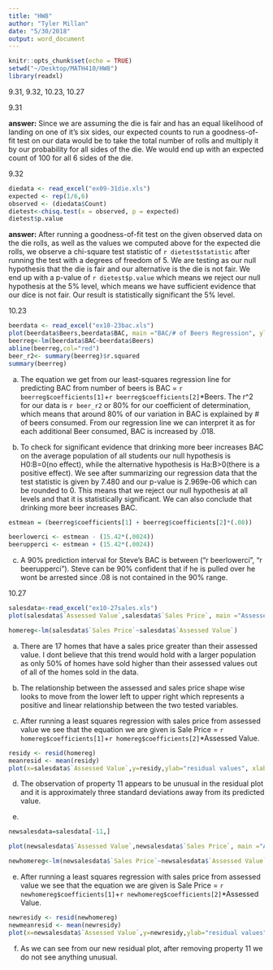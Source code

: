 ```yaml
---
title: "HW8"
author: "Tyler Millan"
date: "5/30/2018"
output: word_document
---
```


```r
knitr::opts_chunk$set(echo = TRUE)
setwd("~/Desktop/MATH410/HW8")
library(readxl)
```

9.31, 9.32, 10.23, 10.27

9.31

**answer:** Since we are assuming the die is fair and has an equal likelihood of landing on one of it's six sides, our expected counts to run a goodness-of-fit test on our data would be to take the total number of rolls and multiply it by our probability for all sides of the die. We would end up with an expected count of 100 for all 6 sides of the die. 

9.32
```r
diedata <- read_excel("ex09-31die.xls")
expected <- rep(1/6,6)
observed <- (diedata$Count)
dietest<-chisq.test(x = observed, p = expected)
dietest$p.value
```

**answer:** After running a goodness-of-fit test on the given observed data on the die rolls, as well as the values we computed above for the expected die rolls, we observe a chi-square test statistic of `r dietest$statistic` after running the test with a degrees of freedom of 5. We are testing as our null hypothesis that the die is fair and our alternative is the die is not fair. We end up with a p-value of `r dietest$p.value` which means we reject our null hypothesis at the 5% level, which means we have sufficient evidence that our dice is not fair. Our result is statistically significant the 5% level.


10.23

```r

beerdata <- read_excel("ex10-23bac.xls")
plot(beerdata$Beers,beerdata$BAC, main ="BAC/# of Beers Regression", ylab = "BAC",xlab = "# of Beers")
beerreg<-lm(beerdata$BAC~beerdata$Beers)
abline(beerreg,col="red")
beer_r2<- summary(beerreg)$r.squared
summary(beerreg)
```

a) The equation we get from our least-squares regression line for predicting BAC from number of beers is BAC = `r beerreg$coefficients[1]`+`r beerreg$coefficients[2]`*Beers. The r^2 for our data is `r beer_r2` or 80% for our coefficient of determination, which means that around 80% of our variation in BAC is explained by # of beers consumed. From our regression line we can interpret it as for each additional Beer consumed, BAC is increased by .018.

b) To check for significant evidence that drinking more beer increases BAC on the average population of all students our null hypothesis is H0:B=0(no effect), while the alternative hypothesis is Ha:B>0(there is a positive effect). We see after summarizing our regression data that the test statistic is given by 7.480 and our p-value is 2.969e-06 which can be rounded to 0. This means that we reject our null hypothesis at all levels and that it is statistically significant. We can also conclude that drinking more beer increases BAC. 

```r
estmean = (beerreg$coefficients[1] + beerreg$coefficients[2]*(.08))

beerlowerci <- estmean - (15.42*(.0024))
beerupperci <- estmean + (15.42*(.0024))
```

c) A 90% prediction interval for Steve's BAC is between ("r beerlowerci", "r beerupperci"). Steve can be 90% confident that if he is pulled over he wont be arrested since .08 is not contained in the 90% range. 

10.27
```r

salesdata<-read_excel("ex10-27sales.xls")
plot(salesdata$`Assessed Value`,salesdata$`Sales Price`, main ="Assessed Value/Sale Price", xlab = "Asessed Value(in thousands $'s)",ylab = "Sales Price(in thousand $'s)")

homereg<-lm(salesdata$`Sales Price`~salesdata$`Assessed Value`)
```

a) There are 17 homes that have a sales price greater than their assessed value. I dont believe that this trend would hold with a larger population as only 50% of homes have sold higher than their assessed values out of all of the homes sold in the data. 

b) The relationship between the assessed and sales price shape wise looks to move from the lower left to upper right which represents a positive and linear relationship between the two tested variables.

c) After running a least squares regression with sales price from assessed value we see that the equation we are given is Sale Price = `r homereg$coefficients[1]`+`r homereg$coefficients[2]`*Assessed Value. 

```r
residy <- resid(homereg)
meanresid <- mean(residy)
plot(x=salesdata$`Assessed Value`,y=residy,ylab="residual values", xlab="Assessed Value", main = "Residual Value Graph")
```

d) The observation of property 11 appears to be unusual in the residual plot and it is approximately three standard deviations away from its predicted value. 

e) 
```r

newsalesdata=salesdata[-11,]

plot(newsalesdata$`Assessed Value`,newsalesdata$`Sales Price`, main ="Assessed Value/Sale Price", xlab = "Asessed Value(in thousands $'s)",ylab = "Sales Price(in thousand $'s)")

newhomereg<-lm(newsalesdata$`Sales Price`~newsalesdata$`Assessed Value`)
```

e) After running a least squares regression with sales price from assessed value we see that the equation we are given is Sale Price = `r newhomereg$coefficients[1]`+`r newhomereg$coefficients[2]`*Assessed Value. 

```r
newresidy <- resid(newhomereg)
newmeanresid <- mean(newresidy)
plot(x=newsalesdata$`Assessed Value`,y=newresidy,ylab="residual values", xlab="Assessed Value", main = "Residual Value Graph")
```
f) As we can see from our new residual plot, after removing property 11 we do not see anything unusual. 
